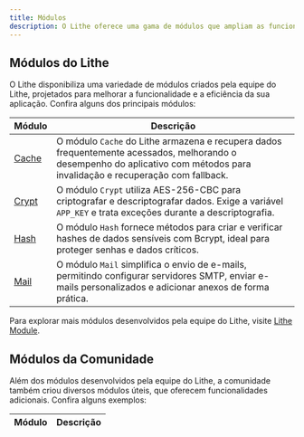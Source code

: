 ```yaml
---
title: Módulos  
description: O Lithe oferece uma gama de módulos que ampliam as funcionalidades da sua aplicação, facilitando a implementação de recursos comuns e especializados.  
---
```


## Módulos do Lithe

O Lithe disponibiliza uma variedade de módulos criados pela equipe do Lithe, projetados para melhorar a funcionalidade e a eficiência da sua aplicação. Confira alguns dos principais módulos:

| Módulo | Descrição |
|--------|-------------|
| [Cache](/resources/modules/cache) | O módulo `Cache` do Lithe armazena e recupera dados frequentemente acessados, melhorando o desempenho do aplicativo com métodos para invalidação e recuperação com fallback. |
| [Crypt](/resources/modules/crypt) | O módulo `Crypt` utiliza AES-256-CBC para criptografar e descriptografar dados. Exige a variável `APP_KEY` e trata exceções durante a descriptografia. |
| [Hash](/resources/modules/hash) | O módulo `Hash` fornece métodos para criar e verificar hashes de dados sensíveis com Bcrypt, ideal para proteger senhas e dados críticos. |
| [Mail](/resources/modules/mail) | O módulo `Mail` simplifica o envio de e-mails, permitindo configurar servidores SMTP, enviar e-mails personalizados e adicionar anexos de forma prática. |

Para explorar mais módulos desenvolvidos pela equipe do Lithe, visite [Lithe Module](https://github.com/lithemod).

## Módulos da Comunidade

Além dos módulos desenvolvidos pela equipe do Lithe, a comunidade também criou diversos módulos úteis, que oferecem funcionalidades adicionais. Confira alguns exemplos:

| Módulo | Descrição |
|--------|-------------|